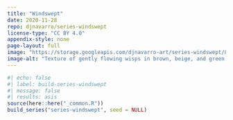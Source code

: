 ```yaml
---
title: "Windswept"
date: 2020-11-28
repo: djnavarro/series-windswept
license-type: "CC BY 4.0"
appendix-style: none
page-layout: full
image: "https://storage.googleapis.com/djnavarro-art/series-windswept/800/windswept_05_169.jpg"
image-alt: "Texture of gently flowing wisps in brown, beige, and green, against a very pale blue background"
---
```

   
::: {.grid}
  
```r
#| echo: false
#| label: build-series-windswept
#| message: false
#| results: asis
source(here::here("_common.R"))
build_series("series-windswept", seed = NULL)
```
   
:::
   
